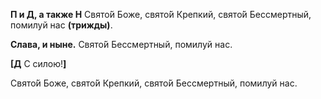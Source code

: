 **П и Д, а также Н** Свято́й Боже, свято́й Крепкий, свято́й Бессмертный, помилуй нас **(трижды)**.

**Слава, и ныне.** Свято́й Бессмертный, помилуй нас.

**[Д** С силою!**]**

Свято́й Боже, свято́й Крепкий, свято́й Бессмертный, помилуй нас.
